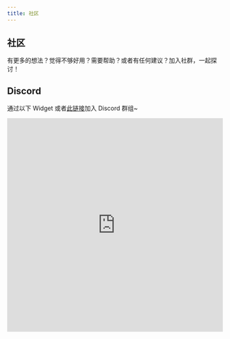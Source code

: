 ```yaml
---
title: 社区
---
```



<div className="mx-auto pt-16 sm:pt-24">
  <div className="text-left">
    <h2 className="text-5xl font-semibold text-black tracking-wide uppercase">社区</h2>
  </div>
</div>

有更多的想法？觉得不够好用？需要帮助？或者有任何建议？加入社群，一起探讨！

## Discord

通过以下 Widget 或者[此链接](https://discord.gg/NbWmRhZj3s)加入 Discord 群组~

<iframe style={{marginTop: "2rem"}} src="https://discord.com/widget?id=942050185725485096&theme=dark" width="100%" height="500" allowTransparency="true" frameBorder="0" sandbox="allow-popups allow-popups-to-escape-sandbox allow-same-origin allow-scripts"/>

<div className="pb-16" />